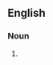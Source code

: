 ==English==

===Noun===
{{en-noun|tonsilitises}}

# {{lb|en|medicine}} {{alternative spelling of|tonsillitis|lang=en}}